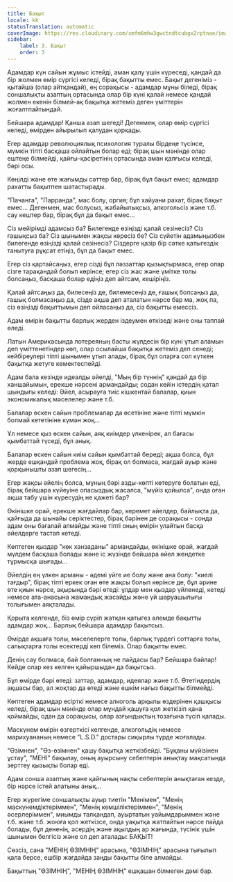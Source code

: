 ```yaml
---
title: Бақыт
locale: kk
statusTranslation: automatic
coverImage: https://res.cloudinary.com/xmfm6mhw3gwctndtcubgx2rptnae/image/upload/v1741354419/small_cover_la_gran_rebelion_28716e29d2.webp
sidebar:
    label: 3. Бақыт
    order: 3
---
```

Адамдар күн сайын жұмыс істейді, аман қалу үшін күреседі, қандай да бір жолмен өмір сүргісі келеді, бірақ бақытты емес. Бақыт дегеніміз - қытайша (олар айтқандай), ең сорақысы - адамдар мұны біледі, бірақ соншалықты азаптың ортасында олар бір күні қалай немесе қандай жолмен екенін білмей-ақ бақытқа жетеміз деген үміттерін жоғалтпайтындай.

Бейшара адамдар! Қанша азап шегеді! Дегенмен, олар өмір сүргісі келеді, өмірден айырылып қалудан қорқады.

Егер адамдар революциялық психология туралы бірдеңе түсінсе, мүмкін тіпті басқаша ойлайтын болар еді; бірақ шын мәнінде олар ештеңе білмейді, қайғы-қасіретінің ортасында аман қалғысы келеді, бәрі осы.

Көңілді және өте жағымды сәттер бар, бірақ бұл бақыт емес; адамдар рахатты бақытпен шатастырады.

"Пачанга", "Парранда", мас болу, оргия; бұл хайуани рахат, бірақ бақыт емес... Дегенмен, мас болусыз, жабайылықсыз, алкогольсіз және т.б. сау кештер бар, бірақ бұл да бақыт емес...

Сіз мейірімді адамсыз ба? Билегенде өзіңізді қалай сезінесіз? Сіз ғашықсыз ба? Сіз шынымен жақсы көресіз бе? Сіз сүйетін адамыңызбен билегенде өзіңізді қалай сезінесіз? Сіздерге қазір бір сәтке қатыгездік танытуға рұқсат етіңіз, бұл да бақыт емес.

Егер сіз қартайсаңыз, егер сізді бұл ләззаттар қызықтырмаса, егер олар сізге тарақандай болып көрінсе; егер сіз жас және үмітке толы болсаңыз, басқаша болар едіңіз деп айтсам, кешіріңіз.

Қалай айтсаңыз да, билесеңіз де, билемесеңіз де, ғашық болсаңыз да, ғашық болмасаңыз да, сізде ақша деп аталатын нәрсе бар ма, жоқ па, сіз өзіңізді бақыттымын деп ойласаңыз да, сіз бақытты емессіз.

Адам өмірін бақытты барлық жерден іздеумен өткізеді және оны таппай өледі.

Латын Америкасында лотереяның басты жүлдесін бір күні ұтып аламын деп үміттенетіндер көп, олар осылайша бақытқа жетеміз деп сенеді; кейбіреулері тіпті шынымен ұтып алады, бірақ бұл оларға сол күткен бақытқа жетуге көмектеспейді.

Адам бала кезінде идеалды әйелді, "Мың бір түннің" қандай да бір ханшайымын, ерекше нәрсені армандайды; содан кейін істердің қатал шындығы келеді: Әйел, асырауға тиіс кішкентай балалар, қиын экономикалық мәселелер және т.б.

Балалар өскен сайын проблемалар да өсетініне және тіпті мүмкін болмай кететініне күмән жоқ...

Ұл немесе қыз өскен сайын, аяқ киімдер үлкенірек, ал бағасы қымбаттай түседі, бұл анық.

Балалар өскен сайын киім сайын қымбаттай береді; ақша болса, бұл жерде ешқандай проблема жоқ, бірақ ол болмаса, жағдай ауыр және қорқынышты азап шегесің...

Егер жақсы әйелің болса, мұның бәрі азды-көпті көтеруге болатын еді, бірақ бейшара күйеуіне опасыздық жасалса, "мүйіз қойылса", онда оған ақша табу үшін күресудің не қажеті бар?

Өкінішке орай, ерекше жағдайлар бар, керемет әйелдер, байлықта да, қайғыда да шынайы серіктестер, бірақ бәрінен де сорақысы - сонда адам оны бағалай алмайды және тіпті оның өмірін улайтын басқа әйелдерге тастап кетеді.

Көптеген қыздар "көк ханзаданы" армандайды, өкінішке орай, жағдай мүлдем басқаша болады және іс жүзінде бейшара әйел жендетке тұрмысқа шығады...

Әйелдің ең үлкен арманы - әдемі үйге ие болу және ана болу: "киелі тағдыр", бірақ тіпті еркек оған өте жақсы болып көрінсе де, бұл әрине өте қиын нәрсе, ақырында бәрі өтеді: ұлдар мен қыздар үйленеді, кетеді немесе ата-анасына жамандық жасайды және үй шаруашылығы толығымен аяқталады.

Қорыта келгенде, біз өмір сүріп жатқан қатыгез әлемде бақытты адамдар жоқ... Барлық бейшара адамдар бақытсыз.

Өмірде ақшаға толы, мәселелерге толы, барлық түрдегі соттарға толы, салықтарға толы есектерді көп білеміз. Олар бақытты емес.

Денің сау болмаса, бай болғанның не пайдасы бар? Бейшара байлар! Кейде олар кез келген қайыршыдан да бақытсыз.

Бұл өмірде бәрі өтеді: заттар, адамдар, идеялар және т.б. Өтетіндердің ақшасы бар, ал жоқтар да өтеді және ешкім нағыз бақытты білмейді.

Көптеген адамдар есірткі немесе алкоголь арқылы өздерінен қашқысы келеді, бірақ шын мәнінде олар мұндай қашуға қол жеткізіп қана қоймайды, одан да сорақысы, олар азғындықтың тозағына түсіп қалады.

Маскүнем өмірін өзгерткісі келгенде, алкогольдің немесе марихуананың немесе "L.S.D." достары сиқырлы түрде жоғалады.

"Өзімнен", "Өз-өзімнен" қашу бақытқа жеткізбейді. "Бұқаны мүйізінен ұстау", "МЕНІ" бақылау, оның ауырсыну себептерін анықтау мақсатында зерттеу қызықты болар еді.

Адам сонша азаптың және қайғының нақты себептерін анықтаған кезде, бір нәрсе істей алатыны анық...

Егер жүрегіме соншалықты ауыр тиетін "Менімен", "Менің маскүнемдіктеріммен", "Менің кемшіліктеріммен", "Менің әсерлеріммен", миымды талқандап, ауыртатын уайымдарыммен және т.б. және т.б. жоюға қол жеткізсе, онда уақытқа жатпайтын нәрсе пайда болады, бұл дененің, әсердің және ақылдың ар жағында, түсінік үшін шынымен белгісіз және ол деп аталады: БАҚЫТ!

Сөзсіз, сана "МЕНІҢ ӨЗІМНІҢ" арасына, "ӨЗІМНІҢ" арасына тығылып қала берсе, ешбір жағдайда заңды бақытты біле алмайды.

Бақыттың "ӨЗІМНІҢ", "МЕНІҢ ӨЗІМНІҢ" ешқашан білмеген дәмі бар.

